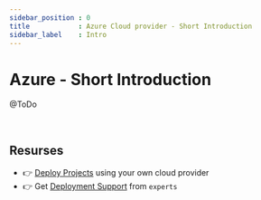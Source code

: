```yaml
---
sidebar_position : 0
title            : Azure Cloud provider - Short Introduction 
sidebar_label    : Intro
---
```


# Azure - Short Introduction 

@ToDo

<br />

## Resurses

- 👉 [Deploy Projects](https://deploypro.dev/) using your own cloud provider
- 👉 Get [Deployment Support](https://deploypro.dev/support/) from `experts` 

